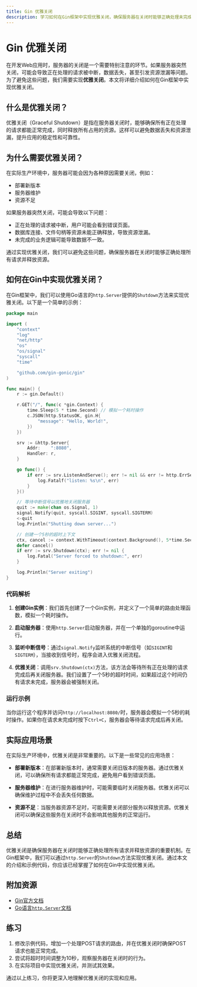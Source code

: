 ```yaml
---
title: Gin 优雅关闭
description: 学习如何在Gin框架中实现优雅关闭，确保服务器在关闭时能够正确处理未完成的请求并释放资源。
---
```


# Gin 优雅关闭

在开发Web应用时，服务器的关闭是一个需要特别注意的环节。如果服务器突然关闭，可能会导致正在处理的请求被中断，数据丢失，甚至引发资源泄漏等问题。为了避免这些问题，我们需要实现**优雅关闭**。本文将详细介绍如何在Gin框架中实现优雅关闭。

## 什么是优雅关闭？

优雅关闭（Graceful Shutdown）是指在服务器关闭时，能够确保所有正在处理的请求都能正常完成，同时释放所有占用的资源。这样可以避免数据丢失和资源泄漏，提升应用的稳定性和可靠性。

## 为什么需要优雅关闭？

在实际生产环境中，服务器可能会因为各种原因需要关闭，例如：

- 部署新版本
- 服务器维护
- 资源不足

如果服务器突然关闭，可能会导致以下问题：

- 正在处理的请求被中断，用户可能会看到错误页面。
- 数据库连接、文件句柄等资源未能正确释放，导致资源泄漏。
- 未完成的业务逻辑可能导致数据不一致。

通过实现优雅关闭，我们可以避免这些问题，确保服务器在关闭时能够正确处理所有请求并释放资源。

## 如何在Gin中实现优雅关闭？

在Gin框架中，我们可以使用Go语言的`http.Server`提供的`Shutdown`方法来实现优雅关闭。以下是一个简单的示例：

```go
package main

import (
    "context"
    "log"
    "net/http"
    "os"
    "os/signal"
    "syscall"
    "time"

    "github.com/gin-gonic/gin"
)

func main() {
    r := gin.Default()

    r.GET("/", func(c *gin.Context) {
        time.Sleep(5 * time.Second) // 模拟一个耗时操作
        c.JSON(http.StatusOK, gin.H{
            "message": "Hello, World!",
        })
    })

    srv := &http.Server{
        Addr:    ":8080",
        Handler: r,
    }

    go func() {
        if err := srv.ListenAndServe(); err != nil && err != http.ErrServerClosed {
            log.Fatalf("listen: %s\n", err)
        }
    }()

    // 等待中断信号以优雅地关闭服务器
    quit := make(chan os.Signal, 1)
    signal.Notify(quit, syscall.SIGINT, syscall.SIGTERM)
    <-quit
    log.Println("Shutting down server...")

    // 创建一个5秒的超时上下文
    ctx, cancel := context.WithTimeout(context.Background(), 5*time.Second)
    defer cancel()
    if err := srv.Shutdown(ctx); err != nil {
        log.Fatal("Server forced to shutdown:", err)
    }

    log.Println("Server exiting")
}
```

### 代码解析

1. **创建Gin实例**：我们首先创建了一个Gin实例，并定义了一个简单的路由处理函数，模拟一个耗时操作。

2. **启动服务器**：使用`http.Server`启动服务器，并在一个单独的goroutine中运行。

3. **监听中断信号**：通过`signal.Notify`监听系统的中断信号（如`SIGINT`和`SIGTERM`），当接收到信号时，程序会进入优雅关闭流程。

4. **优雅关闭**：调用`srv.Shutdown(ctx)`方法，该方法会等待所有正在处理的请求完成后再关闭服务器。我们设置了一个5秒的超时时间，如果超过这个时间仍有请求未完成，服务器会被强制关闭。

### 运行示例

当你运行这个程序并访问`http://localhost:8080/`时，服务器会模拟一个5秒的耗时操作。如果你在请求未完成时按下`Ctrl+C`，服务器会等待请求完成后再关闭。

## 实际应用场景

在实际生产环境中，优雅关闭是非常重要的。以下是一些常见的应用场景：

- **部署新版本**：在部署新版本时，通常需要关闭旧版本的服务器。通过优雅关闭，可以确保所有请求都能正常完成，避免用户看到错误页面。
  
- **服务器维护**：在进行服务器维护时，可能需要临时关闭服务器。优雅关闭可以确保维护过程中不会丢失任何数据。

- **资源不足**：当服务器资源不足时，可能需要关闭部分服务以释放资源。优雅关闭可以确保这些服务在关闭时不会影响其他服务的正常运行。

## 总结

优雅关闭是确保服务器在关闭时能够正确处理所有请求并释放资源的重要机制。在Gin框架中，我们可以通过`http.Server`的`Shutdown`方法实现优雅关闭。通过本文的介绍和示例代码，你应该已经掌握了如何在Gin中实现优雅关闭。

## 附加资源

- [Gin官方文档](https://gin-gonic.com/docs/)
- [Go语言`http.Server`文档](https://pkg.go.dev/net/http#Server)

## 练习

1. 修改示例代码，增加一个处理POST请求的路由，并在优雅关闭时确保POST请求也能正常完成。
2. 尝试将超时时间调整为10秒，观察服务器在关闭时的行为。
3. 在实际项目中实现优雅关闭，并测试其效果。

通过以上练习，你将更深入地理解优雅关闭的实现和应用。